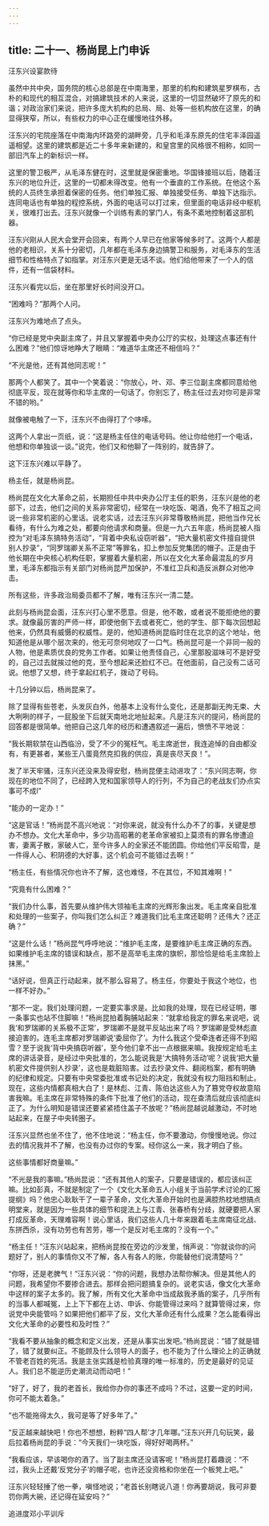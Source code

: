 ```yaml
---
---
---
```

title: 二十一、杨尚昆上门申诉
---



汪东兴设宴款待

虽然中共中央，国务院的核心总部是在中南海里，那里的机构和建筑星罗棋布，古朴的和现代的相互混合，对搞建筑技术的人来说，这里的一切显然破坏了原先的和谐；对政治家们来说，把许多庞大机构的总局、局、处等一些机构放在这里，的确显得狭窄，所以，有些权力的中心正在缓慢地往外移。

汪东兴的宅院座落在中南海内环路旁的湖畔旁，几乎和毛泽东原先的住宅丰泽园遥遥相望。这里的建筑都是近二十多年来新建的，和皇宫里的风格很不相称，如同一部旧汽车上的新标识一样。

这里的警卫极严，从毛泽东健在时，这里就是保密重地。华国锋接班以后，随着汪东兴的地位升迁，这里的一切都未得改变。他有一个垂直的工作系统。在他这个系统的人员终生承担着保密的任务。他们单独汇报、单独接受任务、单独下达指示。连同电话也有单独的程控系统，外面的电话可以打过来，但里面的电话非经中枢机关，很难打出去。汪东兴就像一个训练有素的掌门人，有条不紊地控制着这部机器。

汪东兴刚从人民大会堂开会回来，有两个人早已在他家等候多时了。这两个人都是他的老相识，关系十分密切，几年都在毛泽东身边搞警卫和服务，对毛泽东的生活细节和性格特点了如指掌。对汪东兴更是无话不谈。他们给他带来了一个人的信件，还有一信袋材料。

汪东兴看完以后，坐在那里好长时间没开口。

“困难吗？”那两个人问。

汪东兴为难地点了点头。

“你已经是党中央副主席了，并且又掌握着中央办公厅的实权，处理这点事还有什么困难？”他们惊讶地睁大了眼睛：“难道华主席还不相信吗？”

“不光是他，还有其他同志呢！”

那两个人都笑了。其中一个笑着说：“你放心，叶、邓、李三位副主席都同意给他彻底平反，现在就等你和华主席的一句话了。你别忘了，杨主任过去对你可是非常不错的哟。”

就像被电触了一下，汪东兴不由得打了个哆嗦。

这两个人拿出一页纸，说：“这是杨主任住的电话号码。他让你给他打一个电话，他想和你单独谈一谈。”说完，他们又和他聊了一阵别的，就告辞了。

这下汪东兴难以平静了。

杨主任，就是杨尚昆。

杨尚昆在文化大革命之前，长期担任中共中央办公厅主任的职务，汪东兴是他的老部下，过去，他们之间的关系非常密切，经常在一块吃饭、喝酒，免不了相互之间说一些非常机密的心里话。说老实话，过去汪东兴非常尊敬杨尚昆，把他当作兄长看待，有什么为难之处，都要向他请求和商量。但是一九六五年底，杨尚昆被人指控为“对毛泽东搞特务活动”，“背着中央私设窃听器”，“把大量机密文件擅自提供别人抄录”，“同罗瑞卿关系不正常”等罪名，扣上参加反党集团的帽子。正是由于他长期在中央核心机构任职，掌握着大量机密，所以在文化大革命最混乱的岁月里，毛泽东都指示有关部门对杨尚昆严加保护，不准红卫兵和造反派群众对他冲击。

所有这些，许多政治局委员都不了解，唯有汪东兴一清二楚。

此刻与杨尚昆会面，汪东兴打心里不愿意。但是，他不敢，或者说不能拒绝他的要求。就像最厉害的严师一样，即使他倒下去或者死亡，他的学生、部下每次回想起他来，仍然具有威慑的权威性。是的，他知道杨尚昆临时住在北京的这个地址，他知道他是从哪个层次来的，他无可奈何地叹了一口气。杨尚昆可是一个非同一般的人物，他是素质优良的党务工作者。如果让他责怪自己，心里那股滋味可不是好受的，自己过去就挨过他的克，至今想起来还脸红不已。在他面前，自己没有二话可说。他想了又想，终于拿起红机子，拨动了号码。

十几分钟以后，杨尚昆来了。

除了显得有些苍老，头发灰白外，他基本上没有什么变化，还是那副无拘无束、大大咧咧的样子，一屁股坐下后就天南地北地扯起来。凡是汪东兴的提问，杨尚昆的回答都是很简单。他把自己这几年的经历和遭遇叙述一遍后，愤愤不平地说：

“我长期软禁在山西临汾，受了不少的冤枉气。毛主席逝世，我连追悼的自由都没有，有更甚者，某些王八蛋竟然克扣我的供应，真是丧尽天良！”。

发了半天牢骚，汪东兴还没来及得安慰，杨尚昆便主动进攻了：“东兴同志啊，你现在的地位不同了，已经跨入党和国家领导人的行列，不为自己的老战友们办点实事可不成l”

“能办的一定办！”

“这是官话！”杨尚昆不高兴地说：“对你来说，就没有什么办不了的事，关键是想办不想办。文化大革命中，多少功高昭著的老革命家被扣上莫须有的罪名惨遭迫害，妻离子散，家破人亡，至今许多人的全家还不能团圆。你给他们平反昭雪，是一件得人心、积阴德的大好事，这个机会可不能错过去啊！”

“杨主任，有些情况你也许不了解，这也难怪，不在其位，不知其难啊！”

“究竟有什么困难？”

“我们办什么事，首先要从维护伟大领袖毛主席的光辉形象出发。毛主席亲自批准和处理的一些案子，你叫我们怎么纠正？难道我们比毛主席还聪明？还伟大？还正确？”

“这是什么话！”杨尚昆气呼呼地说：“维护毛主席，是要维护毛主席正确的东西。如果维护毛主席的错误和缺点，那不是高举毛主席的旗帜，那恰恰是给毛主席脸上抹黑。”

“话好说，但真正行动起来，就不那么容易了。杨主任，你要处于我这个地位，也一样不好办。”

“那不一定。我们处理问题，一定要实事求是。比如我的处理，现在已经证明，哪一条事实也站不住脚嘛！”杨尚昆拍着胸脯站起来：“就拿给我定的罪名来说吧，说我‘和罗瑞卿的关系极不正常’，罗瑞卿不是就平反站出来了吗？罗瑞卿是受林彪直接迫害的。连毛主席都对罗瑞卿说‘委屈你了’。为什么我这个受牵连者还得不到昭雪？至于说我‘背中央搞窃听器’，至今他们拿不出一点根据来嘛。我按规定给毛主席的讲话录音，是经过中央批准的，怎么能说我是‘大搞特务活动’呢？说我‘把大量机密文件提供别人抄录’，这也是栽脏陷害。过去抄录文件、翻阅档案，都有明确的纪律和规定。只要有中央常委批准或书记处的决定，我就没有权力阻挡和制止。现在，这些内情都真相大白了！是林彪、江青、陈伯达这些人为了篡党夺权故意陷害我嘛。毛主席在非常特殊的条件下批准了他们的活动，现在查清后就应该彻底纠正了。为什么明知是错误还要紧紧捂住盖子不放呢？”杨尚昆越说越激动，不时地站起来，在屋子中央转圈子。

汪东兴显然也坐不住了，他不住地说：“杨主任，你不要激动，你慢慢地说。你过去的情况我并不了解，也没有办过你的专案。经你这么一来，我才明白了些。

这些事情都好商量嘛。”

“不光是我的事嘛。”杨尚昆说：“还有其他人的案子，只要是错误的，都应该纠正嘛。比如彭真，不就是制定了一个《文化大革命五人小组关于当前学术讨论的汇报提纲》吗？他忠心耿耿干了一辈子革命，文化大革命开始时也是满腔热枕地想搞点明堂来，就是因为一些具体的细节和提法上与江青、张春桥有分歧，就硬要把人家打成反革命，天理难容啊！说心里话，我们这些人几十年来跟着毛主席南征北战、东拼西杀，没有功劳也有苦劳，哪一个是反对毛主席的？没有一个。”

“杨主任！”汪东兴站起来，把杨尚昆按在旁边的沙发里，悄声说：“你就谈你的问题好了，别人的事情你又不了解，各人有各人的账，你能替他们说清楚吗？”

“你呀，还是老脾气！”汪东兴说：“你的问题，我想办法帮你解决。但是其他人的问题，我希望你不要掺合进去。那样会把问题搞复杂的。说老实话，像文化大革命中这样的案子太多的。我了解，所有文化大革命中当成敌我矛盾的案子，几乎所有的当事人都喊冤，上上下下都在上访、申诉、你能管得过来吗？就算管得过来，你说党中央能管吗？如果把他们都平了反，文化大革命还有什么成果？怎么能看得出文化大革命的必要性和及时性？”

“我看不要从抽象的概念和定义出发，还是从事实出发吧。”杨尚昆说：“错了就是错了，错了就要纠正。不能顾及什么领导人的面子，也不能为了什么理论上的正确就不管老百姓的死活。我是主张实践是检验真理的唯一标准的，历史是最好的见证人。我们总不能逆历史潮流动而动吧！”

“好了，好了，我的老首长，我给你办你的事还不成吗？不过，这要一定的时间，你可不能太着急。”

“也不能拖得太久，我可是等了好多年了。”

“反正越来越快吧！你也不想想，粉粹“四人帮’才几年哪。”汪东兴开几句玩笑，最后拉着杨尚昆的手说：“今天我们一块吃饭，得好好喝两杯。”

“我看应该，早该喝你的酒了。当了副主席还没请客呢！”杨尚昆打着趣说：“不过，我头上还戴‘反党分子’的帽子呢，也许还没资格和你坐在一个板凳上吧。”

汪东兴轻轻捶了他一拳，嗔怪地说；“老首长别瞎说八道！你再要胡说，我可非要罚你两大碗，还记得在延安吗？”

追进度邓小平训斥
